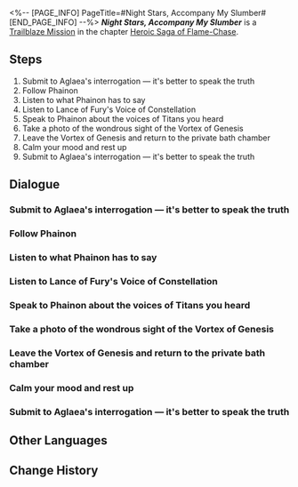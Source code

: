 <%-- [PAGE_INFO]
PageTitle=#Night Stars, Accompany My Slumber#
[END_PAGE_INFO] --%>
{{Stub|Dialogue.}}
{{Mission Infobox
|id            = 1040104
|title         = 
|image         = {{subst:void|<!--$UPLOAD:<<SpriteOutput/Chronicle/1040104_f.png>-<Mission Night Stars, Accompany My Slumber Stelle.png>-<Fate's Atlas Images>>-->}}{{subst:void|<!--$UPLOAD:<<SpriteOutput/Chronicle/1040104_m.png>-<Mission Night Stars, Accompany My Slumber Caelus.png>-<Fate's Atlas Images>>-->}}
<gallery>
Mission Night Stars, Accompany My Slumber Stelle.png|Stelle
Mission Night Stars, Accompany My Slumber Caelus.png|Caelus
</gallery>
|type          = Trailblaze
|event_name    = 
|chapter       = Heroic Saga of Flame-Chase
|requirements  = [[Trailblaze Mission]] ''[[Distant Travelers, Listen to this World's Prayer]]'' completed
|summary       = This leak does not go unnoticed by Aglaea. Through vicious means, she compels you to confess and confirm your intentions. After experiencing this, your impression of Amphoreus suffers a major hit, but at Phainon's earnest request, you enter the Vortex of Genesis to learn about the arduous journey for salvation conducted by the Chrysos Heirs. Thus, you ultimately decide to stay in Amphoreus and aid the Chrysos Heirs to confront Nikador and seize the Coreflames.
|characters    = Aglaea; Castorice; Dan Heng; Phainon; Trailblazer
|startLocation = [[Amphoreus]] - [[Vortex of Genesis]]
|world         = Amphoreus
|area          = Vortex of Genesis
|prev          = Distant Travelers, Listen to this World's Prayer
|next          = Wasteland, Hark Back Glory of Old
|rewards       = Trailblaze EXP*700; Stellar Jade*90; Traveler's Guide*6; Refined Aether*6; Celestial Ambrosia*140; Origin and Finale (Disk)*1 { text = ''Origin and Finale'' }; Credit*80,000
}}
'''''Night Stars, Accompany My Slumber''''' is a [[Trailblaze Mission]] in the chapter [[Heroic Saga of Flame-Chase]].

==Steps==
# Submit to Aglaea's interrogation &mdash; it's better to speak the truth
# Follow Phainon
# Listen to what Phainon has to say
# Listen to Lance of Fury's Voice of Constellation
# Speak to Phainon about the voices of Titans you heard
# Take a photo of the wondrous sight of the Vortex of Genesis
# Leave the Vortex of Genesis and return to the private bath chamber
# Calm your mood and rest up
# Submit to Aglaea's interrogation &mdash; it's better to speak the truth

<!--
==Gameplay Notes==

--><!--
==Trial Character==

-->
==Dialogue==
{{Stub Dialogue}}
===Submit to Aglaea's interrogation &mdash; it's better to speak the truth{{subst:void|<!--104010409-->}}===
{{Mission Description|type=trailblaze|location=Vortex of Genesis|Aglaea's control over Okhema runs far deeper than we anticipated, and the previous incident has already reached her ears. This leader of the Chrysos Heirs revealed a cold and unyielding side, going to great lengths to reassess our intentions. After such perilous moments, we must reconsider the viability of our expedition in Amphoreus.}}
{{Dialogue Start}}
:{{tx}}
{{Dialogue End}}

===Follow Phainon{{subst:void|<!--104010425-->}}===
{{Dialogue Start}}
:{{tx}}
{{Dialogue End}}

===Listen to what Phainon has to say{{subst:void|<!--104010403-->}}===
{{Dialogue Start}}
:{{tx}}
{{Dialogue End}}

===Listen to Lance of Fury's Voice of Constellation{{subst:void|<!--104010414-->}}===
{{Dialogue Start}}
:{{tx}}
{{Dialogue End}}

===Speak to Phainon about the voices of Titans you heard{{subst:void|<!--104010416-->}}===
{{Dialogue Start}}
:{{tx}}
{{Dialogue End}}

===Take a photo of the wondrous sight of the Vortex of Genesis{{subst:void|<!--104010418-->}}===
{{Mission Description|type=trailblaze|location=Vortex of Genesis|update|After understanding from Phainon the Chrysos Heirs' arduous journey to save the world, we ultimately decided to remain in Amphoreus. After a period of rest and recovery, the Chrysos Heirs reconvened, readying themselves for an attack against Castrum Kremnos, where Nikador was, with the goal of seizing the Coreflame of the Lance of Fury.}}
{{Dialogue Start}}
:{{tx}}
{{Dialogue End}}

===Leave the Vortex of Genesis and return to the private bath chamber{{subst:void|<!--104010420-->}}===
{{Dialogue Start}}
:{{tx}}
{{Dialogue End}}

===Calm your mood and rest up{{subst:void|<!--104010406-->}}===
{{Dialogue Start}}
:{{tx}}
{{Dialogue End}}

===Submit to Aglaea's interrogation &mdash; it's better to speak the truth{{subst:void|<!--104010412-->}}===
{{Mission Description|type=trailblaze|location=Vortex of Genesis|update|Aglaea's control over Okhema runs far deeper than we anticipated, and the previous incident has already reached her ears. This leader of the Chrysos Heirs revealed a cold and unyielding side, going to great lengths to reassess our intentions. After such perilous moments, we must reconsider the viability of our expedition in Amphoreus.}}
{{Dialogue Start}}
:{{tx}}
{{Dialogue End}}

==Other Languages==
{{Other Languages
|en   = Night Stars, Accompany My Slumber
|zhs  = 晚星啊，莫让我长夜独卧
|zht  = 晚星啊，莫讓我長夜獨臥
|ja   = 星々よ、長夜の眠りに寄り添え
|ko   = 저녁별이여, 긴 밤을 홀로 남겨두지 말아다오
|es   = Estrellas de la noche, acompáñenme en mi sueño
|fr   = Nuit étoilée, joins-toi à mon sommeil
|ru   = О ночные звёзды, не оставьте меня во время долгой ночи
|th   = ดาวราตรีเอ๋ย โปรดอยู่เคียงข้าในคืนยาวไกล
|vi   = Hỡi Sao Đêm, Đừng Để Tôi Ngủ Một Mình Trong Đêm Dài
|de   = O Sterne der Nacht, begleitet meinen Schlummer
|id   = Bintang Malam, Temani Tidurku
|pt   = Estrelas Noturnas, Acompanhem o meu Sonhar
}}

==Change History==
{{Change History|3.0}}
